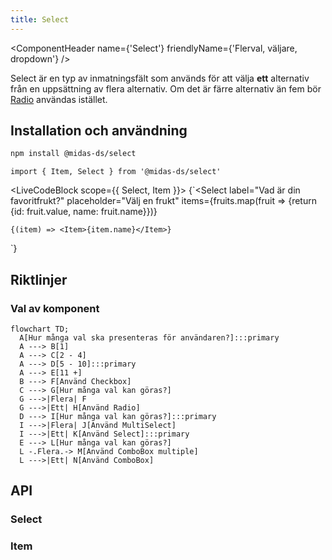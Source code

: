```yaml
---
title: Select
---
```




<ComponentHeader
  name={'Select'}
  friendlyName={'Flerval, väljare, dropdown'}
/>

Select är en typ av inmatningsfält som används för att välja **ett** alternativ från en uppsättning av flera alternativ. Om det är färre alternativ än fem bör [Radio](./radio.mdx) användas istället.

## Installation och användning

```bash npm2yarn
npm install @midas-ds/select
```

```tsx
import { Item, Select } from '@midas-ds/select'
```

<LiveCodeBlock scope={{ Select, Item }}>
  {`<Select
    label="Vad är din favoritfrukt?"
    placeholder="Välj en frukt"
    items={fruits.map(fruit => {return {id: fruit.value, name: fruit.name}})}
>
    {(item) => <Item>{item.name}</Item>}
</Select>`}
</LiveCodeBlock>

## Riktlinjer

### Val av komponent

```mermaid
flowchart TD;
  A[Hur många val ska presenteras för användaren?]:::primary
  A ---> B[1]
  A ---> C[2 - 4]
  A ---> D[5 - 10]:::primary
  A ---> E[11 +]
  B ---> F[Använd Checkbox]
  C ---> G[Hur många val kan göras?]
  G --->|Flera| F
  G --->|Ett| H[Använd Radio]
  D ---> I[Hur många val kan göras?]:::primary
  I --->|Flera| J[Använd MultiSelect]
  I --->|Ett| K[Använd Select]:::primary
  E ---> L[Hur många val kan göras?]
  L -.Flera.-> M[Använd ComboBox multiple]
  L --->|Ett| N[Använd ComboBox]
```

## API

### Select

<PropTable name='Select' />

### Item

<PropTable
  name='Item'
  defaultOpen={false}
/>
